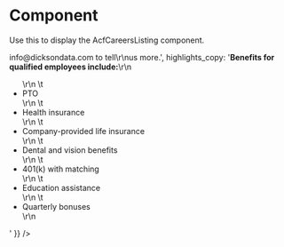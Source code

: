 
<Meta
  title="Components/Organisms/AcfCareersListing"
  component={AcfCareersListing}
/>

# Component

Use this to display the AcfCareersListing component.

<Canvas>
  <Story name="Component">
    <AcfCareersListing
      {...{
        heading: 'Current Openings',
        copy: 'If you don\'t see the kind of opportunity you\'re looking\r\nfor, you can always email <a href="mailto:info@dicksondata.com">info@dicksondata.com </a>to tell\r\nus more.',
        highlights_copy:
          '<strong>Benefits for qualified employees include:</strong>\r\n<ul>\r\n \t<li>PTO</li>\r\n \t<li>Health insurance</li>\r\n \t<li>Company-provided life insurance</li>\r\n \t<li>Dental and vision benefits</li>\r\n \t<li>401(k) with matching</li>\r\n \t<li>Education assistance</li>\r\n \t<li>Quarterly bonuses</li>\r\n</ul>'
      }}
    />
  </Story>
</Canvas>
